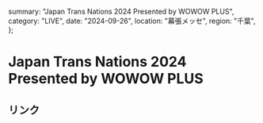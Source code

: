   summary: "Japan Trans Nations 2024 Presented by WOWOW PLUS",
  category: "LIVE",
  date: "2024-09-26",
  location: "幕張メッセ",
  region: "千葉",
};

# Japan Trans Nations 2024 Presented by WOWOW PLUS

## リンク


